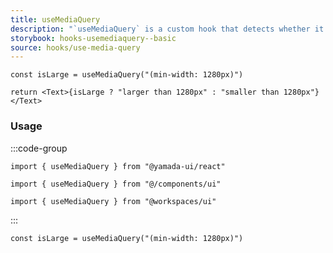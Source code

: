 ```yaml
---
title: useMediaQuery
description: "`useMediaQuery` is a custom hook that detects whether it matches a single or multiple media queries."
storybook: hooks-usemediaquery--basic
source: hooks/use-media-query
---
```


```tsx preview functional client
const isLarge = useMediaQuery("(min-width: 1280px)")

return <Text>{isLarge ? "larger than 1280px" : "smaller than 1280px"}</Text>
```

### Usage

:::code-group

```tsx [package]
import { useMediaQuery } from "@yamada-ui/react"
```

```tsx [alias]
import { useMediaQuery } from "@/components/ui"
```

```tsx [monorepo]
import { useMediaQuery } from "@workspaces/ui"
```

:::

```tsx
const isLarge = useMediaQuery("(min-width: 1280px)")
```
